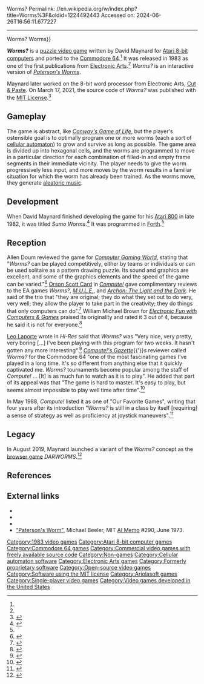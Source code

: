 Worms?
Permalink: //en.wikipedia.org/w/index.php?title=Worms%3F&oldid=1224492443
Accessed on: 2024-06-26T16:56:11.677227



------
Worms?
{{Short description|1983 video game}}
{{About|the 1983 video game|other uses|Worms (disambiguation){{!}}Worms}}
{{Use mdy dates|date=February 2024}}
{{Infobox video game
|title=Worms?
|image=Worms_(1983)_Commodore_64_Cover_Art.jpg
|caption=EA "album cover" box
|developer=
|publisher=[[Electronic Arts]]<br>[[Ariolasoft]] (Europe)
|producer=Susan W. Lee-Merrow<ref>{{Cite tweet |user=KaySavetz |number=1368969548880171008 |url=https://twitter.com/KaySavetz/status/1368969548880171008 |archiveurl=https://web.archive.org/web/20210309081743/https://twitter.com/KaySavetz/status/1368969548880171008 |title=Mail’s here |date=March 8, 2021 | archivedate=March 9, 2021 |accessdate=March 14, 2021}}</ref>
|designer=David Maynard<ref name=giantlist/>
|released=1983
|genre=[[Puzzle video game|Puzzle]]
|modes=[[Single-player video game|Single-player]]
|platforms=[[Atari 8-bit]], [[Commodore 64]]
}}

'''''Worms?''''' is a [[puzzle video game]] written by David Maynard for [[Atari 8-bit computers]] and ported to the [[Commodore 64]].<ref name=giantlist/> It was released in 1983 as one of the first publications from [[Electronic Arts]].<ref name=polygon/> ''Worms?'' is an interactive version of ''[[Paterson's Worms]]''.

Maynard later worked on the 8-bit word processor from Electronic Arts, [[Cut & Paste (word processor)|Cut & Paste]]. On March 17, 2021, the source code of ''Worms?'' was published with the [[MIT License]].<ref>{{Cite tweet |last=Savetz |first=Kay |user=KaySavetz |number=1372225168731295751 |date=March 17, 2021 |title=Thanks to [John Keoni Morris] we have recovered the source code for the Commodore 64 version of "Worms?" (Electronic Arts, 1983.) The creator, David S. Maynard, has released the code with a free software license. |access-date=March 21, 2021 |url-status=live |archive-url=https://web.archive.org/web/20210317163654/https://twitter.com/KaySavetz/status/1372225168731295751 |archive-date=March 17, 2021}}</ref>

==Gameplay==
{{Unreferenced section|date=November 2019}}
The game is abstract, like ''[[Conway's Game of Life]]'', but the player's ostensible goal is to optimally program one or more worms (each a sort of [[cellular automaton]]) to grow and survive as long as possible. The game area is divided up into hexagonal cells, and the worms are programmed to move in a particular direction for each combination of filled-in and empty frame segments in their immediate vicinity. The player needs to give the worm progressively less input, and more moves by the worm results in a familiar situation for which the worm has already been trained. As the worms move, they generate [[aleatoric music]].

==Development==
When David Maynard finished developing the game for his [[Atari 8-bit computers|Atari 800]] in late 1982, it was titled ''Sumo Worms''.<ref name=vs>{{cite news |last1=Maynard |first1=David |title=Software Artist 1982 vs Today |url=https://davidsmaynard.com/software-artist-1982-vs-today/ |date=July 23, 2019}}</ref> It was programmed in [[Forth (programming language)|Forth]].<ref name=vs/>

==Reception==
Allen Doum reviewed the game for ''[[Computer Gaming World]]'', stating that "''Worms?'' can be played competitively, either by teams or individuals or can be used solitaire as a pattern drawing puzzle. Its sound and graphics are excellent, and some of the graphics elements and the speed of the game can be varied."<ref name="CGW12">{{cite magazine |last=Doum |first=Allen |title=Atari Arena |magazine=Computer Gaming World |date=October 1983 |volume=1 |issue=12 |pages=43, 48}}</ref> [[Orson Scott Card]] in ''[[Compute!]]'' gave complimentary reviews to the EA games ''Worms?'', ''[[M.U.L.E.]]'', and ''[[Archon: The Light and the Dark]]''. He said of the trio that "they are original; they do what they set out to do very, very well; they allow the player to take part in the creativity; they do things that only computers can do".<ref name="card198311">{{cite news | url=http://www.atarimagazines.com/compute/issue42/gamesgrowup.php | title=Home Computer Games Grow Up | work=Compute! | date=November 1983 | accessdate=January 27, 2015 | author=Card, Orson Scott | pages=162 | authorlink=Orson Scott Card}}</ref> William Michael Brown for ''[[Electronic Fun with Computers & Games]]'' praised its originality and rated it 3 out of 4, because he said it is not for everyone.<ref>{{cite magazine |last=Brown |first=William Michael |editor-last=Ekstract |editor-first=Richard |date=September 1983 |title=Game Reviews: Worms? |url=https://archive.org/details/electronic-fun-with-computers-and-games-volume-1-number-11-september-1983/page/n61/mode/2up?view=theater |magazine=[[Electronic Fun with Computers & Games]] |location=350 East 81st Street, New York, NY 10028 |publisher=Fun & Games Publishing Inc. |access-date=June 3, 2022}}</ref>

[[Leo Laporte]] wrote in ''Hi-Res'' said that ''Worms?'' was "Very nice, very pretty, very boring [...] I've been playing with this program for two weeks. It hasn't gotten any more interesting".<ref name="laporte19840506">{{cite news | url=http://www.atarimagazines.com/hi-res/v1n4/reviews.php | title=M.U.L.E. | work=Hi-Res | date=May–June 1984 | accessdate=December 22, 2014 | author=LaPorte, Leo G. | pages=14}}</ref> ''[[Compute!'s Gazette]]''{{'}}s reviewer called ''Worms?'' for the Commodore 64 "one of the most fascinating games I've played in a long time. It's so different from anything else that it quickly captivated me. ''Worms?'' tournaments become popular among the staff of ''Compute!'' ... [It] is as much fun to watch as it is to play". He added that part of its appeal was that "The game is hard to master. It's easy to play, but seems almost impossible to play well time after time".<ref name="keizer198406">{{cite news | url=https://archive.org/stream/1984-06-computegazette/Compute_Gazette_Issue_12_1984_Jun#page/n69/mode/2up | title=Worms? For The 64 | work=Compute!'s Gazette | date=June 1984 | accessdate=July 6, 2014 | author=Keizer, Gregg | pages=66–70}}</ref>

In May 1988, ''Compute!'' listed it as one of "Our Favorite Games", writing that four years after its introduction "''Worms?'' is still in a class by itself [requiring] a sense of strategy as well as proficiency at joystick maneuvers".<ref name="compute198805">{{cite news | url=https://archive.org/stream/1988-05-compute-magazine/Compute_Issue_096_1988_May#page/n13/mode/2up | title=Our Favorite Games | work=Compute! | date=May 1988 | accessdate=November 10, 2013 | pages=12}}</ref>

==Legacy==
In August 2019, Maynard launched a variant of the ''Worms?'' concept as the [[browser game]] ''DARWORMS''.<ref>{{cite web |last1=Maynard |first1=David |title=Announcing the Official Launch of Darworm |url=https://davidsmaynard.com/darworms/}}</ref>

==References==
{{reflist|refs=
<ref name="polygon">{{cite web|last1=Corriea|first1=Alexa Ray|title=30 years ago Electronic Arts shipped its first batch of five games|url=https://www.origin.com/usa/en-us/us/news/halls-of-ea-30th-anniversary-edition|website=Polygon|date=May 21, 2013}}</ref>
<ref name=giantlist>{{cite web|title=The Giant List of Classic Game Programmers|url=https://dadgum.com/giantlist/ |last1=Hague |first1=James}}</ref>
}}

==External links==
*{{atarimania|id=5861}}
*{{lemon64 game|id=2897|name=Worms?}}
*{{GitHub|savetz/worms|''Worms?''}}
*[http://hdl.handle.net/1721.1/6210 "Paterson's Worm"], Michael Beeler, MIT [[AI Memo]] #290, June 1973.

[[Category:1983 video games]]
[[Category:Atari 8-bit computer games]]
[[Category:Commodore 64 games]]
[[Category:Commercial video games with freely available source code]]
[[Category:Non-games]]
[[Category:Cellular automaton software]]
[[Category:Electronic Arts games]]
[[Category:Formerly proprietary software]]
[[Category:Open-source video games]]
[[Category:Software using the MIT license]]
[[Category:Ariolasoft games]]
[[Category:Single-player video games]]
[[Category:Video games developed in the United States]]